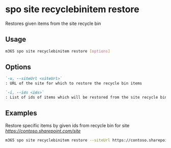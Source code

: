 
# spo site recyclebinitem restore

Restores given items from the site recycle bin

## Usage

```sh
m365 spo site recyclebinitem restore [options]
```

## Options

```md defintion-list
`-u, --siteUrl <siteUrl>`
: URL of the site for which to restore the recycle bin items

`-i, --ids <ids>`
: List of ids of items which will be restored from the site recycle bin
```

<Global />

## Examples

Restore specific items by given ids from recycle bin for site _https://contoso.sharepoint.com/site_

```sh
m365 spo site recyclebinitem restore --siteUrl https://contoso.sharepoint.com/site --ids "ae6f97a7-280e-48d6-b481-0ea986c323da,aadbf916-1f71-42ee-abf2-8ee4802ae291"
```
